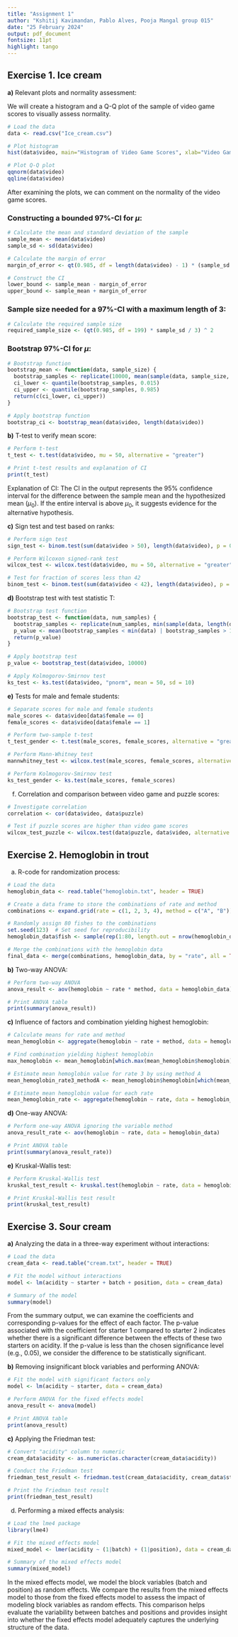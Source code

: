 ---
title: "Assignment 1"
author: "Kshitij Kavimandan, Pablo Alves, Pooja Mangal group 015"
date: "25 February 2024"
output: pdf_document
fontsize: 11pt
highlight: tango
---

## Exercise 1. Ice cream

**a)** Relevant plots and normality assessment:

We will create a histogram and a Q-Q plot of the sample of video game scores to visually assess normality.

```{r}
# Load the data
data <- read.csv("Ice_cream.csv")

# Plot histogram
hist(data$video, main="Histogram of Video Game Scores", xlab="Video Game Scores")

# Plot Q-Q plot
qqnorm(data$video)
qqline(data$video)
```

After examining the plots, we can comment on the normality of the video game scores.

### Constructing a bounded 97%-CI for $\mu$:

```{r}
# Calculate the mean and standard deviation of the sample
sample_mean <- mean(data$video)
sample_sd <- sd(data$video)

# Calculate the margin of error
margin_of_error <- qt(0.985, df = length(data$video) - 1) * (sample_sd / sqrt(length(data$video)))

# Construct the CI
lower_bound <- sample_mean - margin_of_error
upper_bound <- sample_mean + margin_of_error
```

### Sample size needed for a 97%-CI with a maximum length of 3:

```{r}
# Calculate the required sample size
required_sample_size <- (qt(0.985, df = 199) * sample_sd / 3) ^ 2
```

### Bootstrap 97%-CI for $\mu$:

```{r}
# Bootstrap function
bootstrap_mean <- function(data, sample_size) {
  bootstrap_samples <- replicate(10000, mean(sample(data, sample_size, replace = TRUE)))
  ci_lower <- quantile(bootstrap_samples, 0.015)
  ci_upper <- quantile(bootstrap_samples, 0.985)
  return(c(ci_lower, ci_upper))
}

# Apply bootstrap function
bootstrap_ci <- bootstrap_mean(data$video, length(data$video))
```


**b)** T-test to verify mean score:

```{r}
# Perform t-test
t_test <- t.test(data$video, mu = 50, alternative = "greater")

# Print t-test results and explanation of CI
print(t_test)
```

Explanation of CI: The CI in the output represents the 95% confidence interval for the difference between the sample mean and the hypothesized mean ($\mu_0$). If the entire interval is above $\mu_0$, it suggests evidence for the alternative hypothesis.

**c)** Sign test and test based on ranks:

```{r}
# Perform sign test
sign_test <- binom.test(sum(data$video > 50), length(data$video), p = 0.5, alternative = "greater")

# Perform Wilcoxon signed-rank test
wilcox_test <- wilcox.test(data$video, mu = 50, alternative = "greater")

# Test for fraction of scores less than 42
binom_test <- binom.test(sum(data$video < 42), length(data$video), p = 0.25, alternative = "less")
```

**d)** Bootstrap test with test statistic T:

```{r}
# Bootstrap test function
bootstrap_test <- function(data, num_samples) {
  bootstrap_samples <- replicate(num_samples, min(sample(data, length(data), replace = TRUE)))
  p_value <- mean(bootstrap_samples < min(data) | bootstrap_samples > 100)
  return(p_value)
}

# Apply bootstrap test
p_value <- bootstrap_test(data$video, 10000)

# Apply Kolmogorov-Smirnov test
ks_test <- ks.test(data$video, "pnorm", mean = 50, sd = 10)
```

**e)** Tests for male and female students:

```{r}
# Separate scores for male and female students
male_scores <- data$video[data$female == 0]
female_scores <- data$video[data$female == 1]

# Perform two-sample t-test
t_test_gender <- t.test(male_scores, female_scores, alternative = "greater")

# Perform Mann-Whitney test
mannwhitney_test <- wilcox.test(male_scores, female_scores, alternative = "greater")

# Perform Kolmogorov-Smirnov test
ks_test_gender <- ks.test(male_scores, female_scores)
```

f) Correlation and comparison between video game and puzzle scores:
```{r}
# Investigate correlation
correlation <- cor(data$video, data$puzzle)

# Test if puzzle scores are higher than video game scores
wilcox_test_puzzle <- wilcox.test(data$puzzle, data$video, alternative = "greater")
```

## Exercise 2. Hemoglobin in trout

a) R-code for randomization process:

```{r}
# Load the data
hemoglobin_data <- read.table("hemoglobin.txt", header = TRUE)

# Create a data frame to store the combinations of rate and method
combinations <- expand.grid(rate = c(1, 2, 3, 4), method = c("A", "B"))

# Randomly assign 80 fishes to the combinations
set.seed(123)  # Set seed for reproducibility
hemoglobin_data$fish <- sample(rep(1:80, length.out = nrow(hemoglobin_data)), replace = FALSE)

# Merge the combinations with the hemoglobin data
final_data <- merge(combinations, hemoglobin_data, by = "rate", all = TRUE)
```

**b)** Two-way ANOVA:

```{r}
# Perform two-way ANOVA
anova_result <- aov(hemoglobin ~ rate * method, data = hemoglobin_data)

# Print ANOVA table
print(summary(anova_result))
```

**c)** Influence of factors and combination yielding highest hemoglobin:

```{r}
# Calculate means for rate and method
mean_hemoglobin <- aggregate(hemoglobin ~ rate + method, data = hemoglobin_data, FUN = mean)

# Find combination yielding highest hemoglobin
max_hemoglobin <- mean_hemoglobin[which.max(mean_hemoglobin$hemoglobin), ]

# Estimate mean hemoglobin value for rate 3 by using method A
mean_hemoglobin_rate3_methodA <- mean_hemoglobin$hemoglobin[which(mean_hemoglobin$rate == 3 & mean_hemoglobin$method == "A")]

# Estimate mean hemoglobin value for each rate
mean_hemoglobin_rate <- aggregate(hemoglobin ~ rate, data = hemoglobin_data, FUN = mean)
```

**d)** One-way ANOVA:

```{r}
# Perform one-way ANOVA ignoring the variable method
anova_result_rate <- aov(hemoglobin ~ rate, data = hemoglobin_data)

# Print ANOVA table
print(summary(anova_result_rate))
```

**e)** Kruskal-Wallis test:

```{r}
# Perform Kruskal-Wallis test
kruskal_test_result <- kruskal.test(hemoglobin ~ rate, data = hemoglobin_data)

# Print Kruskal-Wallis test result
print(kruskal_test_result)
```


## Exercise 3. Sour cream

**a)** Analyzing the data in a three-way experiment without interactions:

```{r}
# Load the data
cream_data <- read.table("cream.txt", header = TRUE)

# Fit the model without interactions
model <- lm(acidity ~ starter + batch + position, data = cream_data)

# Summary of the model
summary(model)
```

From the summary output, we can examine the coefficients and corresponding p-values for the effect of each factor. The p-value associated with the coefficient for starter 1 compared to starter 2 indicates whether there is a significant difference between the effects of these two starters on acidity. If the p-value is less than the chosen significance level (e.g., 0.05), we consider the difference to be statistically significant.

**b)** Removing insignificant block variables and performing ANOVA:

```{r}
# Fit the model with significant factors only
model <- lm(acidity ~ starter, data = cream_data)

# Perform ANOVA for the fixed effects model
anova_result <- anova(model)

# Print ANOVA table
print(anova_result)
```

**c)** Applying the Friedman test:

```{r}
# Convert "acidity" column to numeric
cream_data$acidity <- as.numeric(as.character(cream_data$acidity))

# Conduct the Friedman test
friedman_test_result <- friedman.test(cream_data$acidity, cream_data$starter, cream_data$batch)

# Print the Friedman test result
print(friedman_test_result)
```

d) Performing a mixed effects analysis:

```{r}
# Load the lme4 package
library(lme4)

# Fit the mixed effects model
mixed_model <- lmer(acidity ~ (1|batch) + (1|position), data = cream_data)

# Summary of the mixed effects model
summary(mixed_model)
```
In the mixed effects model, we model the block variables (batch and position) as random effects. We compare the results from the mixed effects model to those from the fixed effects model to assess the impact of modeling block variables as random effects. This comparison helps evaluate the variability between batches and positions and provides insight into whether the fixed effects model adequately captures the underlying structure of the data.